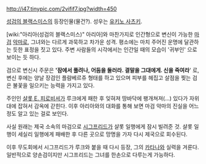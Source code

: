 http://i47.tinypic.com/2vifif7.jpg?width=450

[[성검의 블랙스미스]]의 등장인물(물건?). 성우는 [[유키노 사츠키]].

[wiki:"아리아(성검의 블랙스미스)" 아리아]와 마찬가지로 인간형으로 변신이 가능한 [[마검]] [[악마]]로, 그녀와는 다르게 과묵하고 차가운 성격. 평소에는 마치 주어진 운명에 달관하는 듯한 표정을 짓고 있다. 주변 사람들의 시각에서는 인간일 때의 모습이 '귀부인' 으로 보이는 듯 하다.

검으로 변신시 주문은 ''''잠에서 풀려나, 어둠을 둘러라. 결말을 그대에게. 신을 죽여라'''' 로, 변신 후에는 양날 장검인 플람베르쥬 형태를 하고 있으며 피부를 헤집고 살점을 찢는 검은 불꽃을 일으키는 능력을 가지고 있다.

주인인 [[샬롯 E. 피로비셔]]가 루크에게 패한 후 잊혀져 땅바닥에 팽개쳐져(...) 있다가 자위대에 잡혀서 감옥에 갇힌다. 이후 아리아와의 대화를 통해 보면 마검 악마의 진실을 어느정도 알고 있는 걸로 보인다. 


사실 원래는 제국 소속의 마검으로 [[시그프리드]]가 샬롯 일행에게 잠시 빌려준 것. 샬롯 일행이 세실리 일행에게 패배한 후 다른 곳으로 망명을 가자 다시 제국으로 회수된다.

이후 무도회에서 시그프리드가 루크와 붙을 때 다시 등장, 그의 [[카타나]]와 실력을 겨룬다. 일반적으로 양손검이지만 시그프리드는 그녀를 한손으로 다루는게 가능하다.
